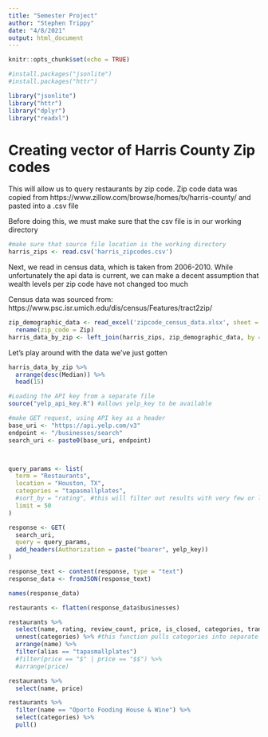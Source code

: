 ```yaml
---
title: "Semester Project"
author: "Stephen Trippy"
date: "4/8/2021"
output: html_document
---
```


```r
knitr::opts_chunk$set(echo = TRUE)
```

```r
#install.packages("jsonlite")
#install.packages("httr")

library("jsonlite")
library("httr")
library("dplyr")
library("readxl")
```

# Creating vector of Harris County Zip codes

This will allow us to query restaurants by zip code. Zip code data was copied from
https://www.zillow.com/browse/homes/tx/harris-county/
and pasted into a .csv file

Before doing this, we must make sure that the csv file is in our working directory
```r
#make sure that source file location is the working directory
harris_zips <- read.csv('harris_zipcodes.csv')
```

Next, we read in census data, which is taken from 2006-2010. While unfortunately the api data is current, we can make a decent assumption that wealth levels per zip code have not changed too much

Census data was sourced from:
https://www.psc.isr.umich.edu/dis/census/Features/tract2zip/

```r
zip_demographic_data <- read_excel('zipcode_census_data.xlsx', sheet = 'nation', na = ".") %>% 
  rename(zip_code = Zip)
harris_data_by_zip <- left_join(harris_zips, zip_demographic_data, by = 'zip_code')
```

Let's play around with the data we've just gotten
```r
harris_data_by_zip %>% 
  arrange(desc(Median)) %>% 
  head(15)
```

```r
#Loading the API key from a separate file
source("yelp_api_key.R") #allows yelp_key to be available

#make GET request, using API key as a header
base_uri <- "https://api.yelp.com/v3"
endpoint <- "/businesses/search"
search_uri <- paste0(base_uri, endpoint)



query_params <- list(
  term = "Restaurants",
  location = "Houston, TX", 
  categories = "tapasmallplates",
  #sort_by = "rating", #this will filter out results with very few or low ratings
  limit = 50
)

response <- GET(
  search_uri, 
  query = query_params, 
  add_headers(Authorization = paste("bearer", yelp_key))
)
```

```r
response_text <- content(response, type = "text")
response_data <- fromJSON(response_text)

names(response_data)

restaurants <- flatten(response_data$businesses)

```

```r
restaurants %>% 
  select(name, rating, review_count, price, is_closed, categories, transactions, location.address1) %>% 
  unnest(categories) %>% #this function pulls categories into separate row entries for each business
  arrange(name) %>% 
  filter(alias == "tapasmallplates")
  #filter(price == "$" | price == "$$") %>% 
  #arrange(price)

restaurants %>% 
  select(name, price)

restaurants %>% 
  filter(name == "Oporto Fooding House & Wine") %>% 
  select(categories) %>% 
  pull()
```

